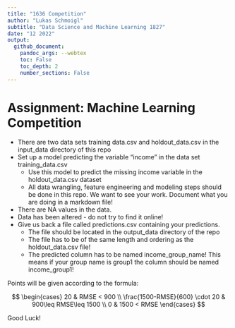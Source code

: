 ---
title: "1636 Competition"
author: "Lukas Schmoigl"
subtitle: "Data Science and Machine Learning 1827"
date: "12 2022"
output: 
  github_document:
    pandoc_args: --webtex
    toc: False
    toc_depth: 2
    number_sections: False
---

# Assignment: Machine Learning Competition

* There are two data sets training data.csv and holdout_data.csv in the input_data directory of this repo
* Set up a model predicting the variable "income" in the data set training_data.csv
  + Use this model to predict the missing income variable in the holdout_data.csv dataset
  + All data wrangling, feature engineering and modeling steps should be done in this repo. We want to see
  your work. Document what you are doing in a markdown file!
* There are NA values in the data.
* Data has been altered - do not try to find it online!
* Give us back a file called predictions.csv containing your predictions.
  + The file should be located in the output_data directory of the repo
  + The file has to be of the same length and ordering as the holdout_data.csv file!
  + The predicted column has to be named income_group_name! This means if your group name is group1 the column should be named income_group1!

Points will be given according to the formula:


$$
\begin{cases} 
      20 & RMSE < 900 \\
      \frac{1500-RMSE}{600} \cdot 20 & 900\leq RMSE\leq 1500 \\
      0 & 1500 < RMSE 
\end{cases}
$$


Good Luck!
